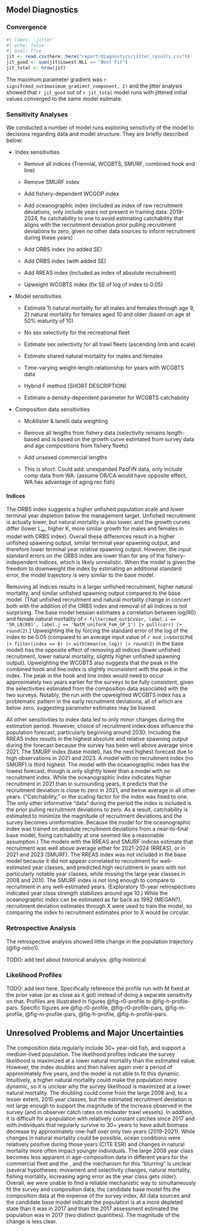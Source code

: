 ## Model Diagnostics

```{=html}
<!-- If a range of model runs is used to characterize uncertainty, it is important to provide some qualitative or quantitative information about relative probability of each. If no statements about relative probability can be made, then it is important to state that all scenarios (or all scenarios between the bounds depicted by the runs) are equally likely.  
If possible, ranges depicting uncertainty should include at least three runs: (a) one judged most probable; (b) at least one that depicts the range of uncertainty in the direction of lower current biomass levels; and (c) one that depicts the range of uncertainty in the direction of higher current biomass levels. The entire range of uncertainty should be carried through stock projections and decision table analyses.  -->
```

### Convergence

```r
#| label: 'jitter'
#| echo: false 
#| eval: true 
jit <- read.csv(here::here("report/diagnostics/jitter_results.csv"))
jit_good <- sum(jit$Lowest.NLL == "Best Fit")
jit_total <- nrow(jit)
```

The maximum parameter gradient was `r signif(mod_out$maximum_gradient_component, 2)` and the jitter analysis showed that `r jit_good` out of `r jit_total` model runs with jittered initial values converged to the same model estimate.

### Sensitivity Analyses

We conducted a number of model runs exploring sensitivity of the model to decisions regarding data and model structure. They are briefly described below:

-   Index sensitivities
    -   Remove all indices (Triennial, WCGBTS, SMURF, combined hook and line)

    -   Remove SMURF index

    -   Add fishery-dependent WCGOP index

    -   Add oceanographic index (included as index of raw recruitment deviations, only include years not present in training data: 2019-2024, fix catchability to one to avoid estimating catchability that aligns with the recruitment deviation prior pulling recruitment deviations to zero, given no other data sources to inform recruitment during these years)

    -   Add ORBS index (no added SE)

    -   Add ORBS index (with added SE)

    -   Add RREAS index (included as index of absolute recruitment)

    -   Upweight WCGBTS index (fix SE of log of index to 0.05)
    
-   Model sensitivities

    -   Estimate 1) natural mortality for all males and females through age 9, 2) natural mortality for females aged 10 and older (based on age at 50% maturity of 10)
    
    -   No sex selectivity for the recreational fleet
    
    -   Estimate sex selectivity for all trawl fleets (ascending limb and scale)
    
    -   Estimate shared natural mortality for males and females
    
    -   Time-varying weight-length relationship for years with WCGBTS data
    
    -   Hybrid F method (SHORT DESCRIPTION)
    
    -   Estimate a density-dependent parameter for WCGBTS catchability
    
-   Composition data sensitivities

    -   McAllister & Ianelli data weighting
    
    -   Remove all lengths from fishery data (selectivity remains length-based and is based on the growth curve estimated from survey data and age compositions from fishery fleets)
    
    -   Add unsexed commercial lengths
    
    -   This is short. Could add: unexpanded PacFIN data, only include comp data from WA. (assume OR/CA would have opposite effect, WA has advantage of aging rec fish)

#### Indices

The ORBS index suggests a higher unfished population scale and lower terminal year depletion below the management target. Unfished recruitment is actually lower, but natural mortality is also lower, and the growth curves differ (lower L$_\infty$, higher K, more similar growth for males and females in model with ORBS index). Overall these differences result in a higher unfished spawning output, similar terminal year spawning output, and therefore lower terminal year relative spawning output. However, the input standard errors on the ORBS index are lower than for any of the fishery-independent indices, which is likely unrealistic. When the model is given the freedom to downweight the index by estimating an additional standard error, the model trajectory is very similar to the base model.

Removing all indices results in a larger unfished recruitment, higher natural mortality, and similar unfished spawning output compared to the base model. (That unfished recruitment and natural mortality change in concert both with the addition of the ORBS index and removal of all indices is not surprising. The base model hessian estimates a correlation between log(R0) and female natural mortality of `r filter(mod_out$CoVar, label.i == 'SR_LN(R0)', label.j == 'NatM_uniform_Fem_GP_1') |> pull(corr) |> round(2)`.) Upweighting the \gls{s-wcgbt} by forcing the standard error of the log of the index to be 0.05 (compared to an average input value of `r mod_in$dat$CPUE |> filter(index == 6) |> with(mean(se_log)) |> round(2)` in the base model) has the opposite effect of removing all indices (lower unfished recruitment, lower natural mortality, slightly higher unfished spawning output). Upweighting the WCGBTS also suggests that the peak in the combined hook and line index is slightly inconsistent with the peak in the \gls{s-wcgbt} index. The peak in the hook and line index would need to occur approximately two years earlier for the surveys to be fully consistent, given the selectivities estimated from the composition data associated with the two surveys. Notably, the run with the upweighted WCGBTS index has a problematic pattern in the early recruitment deviations, all of which are below zero, suggesting parameter estimates may be biased.

All other sensitivities to index data led to only minor changes during the estimation period. However, choice of recruitment index does influence the population forecast, particularly beginning around 2030. Including the RREAS index results in the highest absolute and relative spawning output during the forecast because the survey has been well above average since 2021. The SMURF index (base model), has the next highest forecast due to high observations in 2021 and 2023. A model with no recruitment index (no SMURF) is third highest. The model with the oceanographic index has the lowest forecast, though is only slightly lower than a model with no recruitment index. While the oceanographic index indicates higher recruitment in 2021 than in surrounding years, it predicts that the recruitment deviation is close to zero in 2021, and below average in all other years. ("Catchability," or the scaling factor for the index was fixed to one. The only other informative "data" during the period the index is included is the prior pulling recruitment deviations to zero. As a result, catchability is estimated to minimize the magnitude of recruitment deviations and the survey becomes uninformative. Because the model for the oceanographic index was trained on absolute recruitment deviations from a near-to-final base model, fixing catchability at one seemed like a reasonable assumption.) The models with the RREAS and SMURF indices estimate that recruitment was well above average either for 2021-2024 (RREAS), or in 2021 and 2023 (SMURF). The RREAS index was not included in the base model because it did not appear correlated to recruitment for well-estimated year classes, and predicted high recruitment in years with not particularly notable year classes, while missing the large year classes in 2008 and 2010. The SMURF index is not long enough to compare to recruitment in any well-estimated years. (Exploratory 15-year retrospectives indicated year class strength stabilizes around age 10.) While the oceanographic index can be estimated as far back as 1992 (MEGAN?), recruitment deviation estimates through X were used to train the model, so comparing the index to recruitment estimates prior to X would be circular.

<!-- Sensitivity to assumptions about model structure, i.e., model specification uncertainty.  -->

<!-- Sensitivity to data set choice (e.g., using emphasis factors to selectively remove data sources) and weighting schemes (e.g., MacAllister & Ianelli weighting versus Francis weighting vs. Dirichlet weighting for compositional data), which may also include a consideration of recent patterns in recruitment.  -->

### Retrospective Analysis

The retrospective analysis showed little change in the population trajectory (@fig-retro1). <!-- Retrospective analysis, where the model is fitted to a series of shortened input data sets, with the most recent years of input data being dropped.  -->

<!-- Historical analysis (plot of actual estimates from current and previous assessments).  -->

TODO: add text about historical analysis: @fig-historical

### Likelihood Profiles

<!-- Evaluation of model parameters. Likelihood profile for the base model over key parameters (typically natural morality, stock-recruit steepness, and equilibrium recruitment, or R0). The profile should indicate all likelihood values for individual components (e.g., indices by survey, compositional data for each type and fleet).   -->

TODO: add text here. Specifically reference the profile run with M fixed at the prior value (or as close as it got) instead of doing a separate sensitivity on that. Profiles are illustrated in figures @fig-r0-profile to @fig-h-profile-pars. Specific figures are @fig-r0-profile, @fig-r0-profile-pars, @fig-m-profile, @fig-m-profile-pars, @fig-h-profile, @fig-h-profile-pars.

## Unresolved Problems and Major Uncertainties

The composition data regularly include 30+ year-old fish, and support a medium-lived population. The likelihood profiles indicate the survey likelihood is maximized at a lower natural mortality than the estimated value. However, the \gls{s-wcgbt} index doubles and then halves again over a period of approximately five years, and the model is not able to fit this dynamic. Intuitively, a higher natural mortality could make the population more dynamic, so it is unclear why the survey likelihood is maximized at a lower natural mortality. The doubling could come from the large 2008 and, to a lesser extent, 2010 year classes, but the estimated recruitment deviation is not large enough to support the magnitude of the increase observed in the survey (and in observer catch rates on midwater trawl vessels). In addition, it is difficult for a population with relatively constant catches since 2017 and with individuals that regularly survive to 30+ years to have adult biomass decrease by approximately one-half over only two years (2019-2021). While changes in natural mortality could be possible, ocean conditions were relatively positive during those years (CITE ESR) and changes in natural mortality more often impact younger individuals. The large 2008 year class becomes less apparent in age-composition data in different years for the commercial fleet and the \gls{s-wcgbt}, and the mechanism for this "blurring" is unclear (several hypotheses: movement and selectivity changes, natural mortality, fishing mortality, increasing aging error as the year class gets older). Overall, we were unable to find a reliable mechanistic way to simultaneously fit the survey and composition data; the candidate base model fits the composition data at the expense of the survey index. All data sources and the candidate base model indicate the population is at a more depleted state than it was in 2017 and than the 2017 assessment estimated the population was in 2017 (two distinct quantities). The magnitude of the change is less clear.

<!-- Describe any special issues (e.g., unbalanced or questionable data, missing survey data) that complicate scientific assessment, questions about the best model scenario. -->
